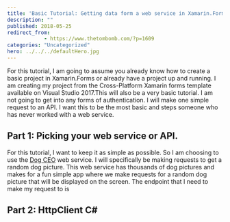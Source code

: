 ```yaml
---
title: 'Basic Tutorial: Getting data form a web service in Xamarin.Forms'
description: ""
published: 2018-05-25
redirect_from: 
            - https://www.thetombomb.com/?p=1609
categories: "Uncategorized"
hero: ../../../defaultHero.jpg
---
```

For this tutorial, I am going to assume you already know how to create a basic project in Xamarin.Forms or already have a project up and running. I am creating my project from the Cross-Platform Xamarin forms template available on Visual Studio 2017.This will also be a very basic tutorial. I am not going to get into any forms of authentication. I will make one simple request to an API. I want this to be the most basic and steps someone who has never worked with a web service.

## Part 1: Picking your web service or API.

For this tutorial, I want to keep it as simple as possible. So I am choosing to use the [Dog CEO](https://dog.ceo/dog-api/) web service. I will specifically be making requests to get a random dog picture. This web service has thousands of dog pictures and makes for a fun simple app where we make requests for a random dog picture that will be displayed on the screen. The endpoint that I need to make my request to is

## Part 2: HttpClient C#
